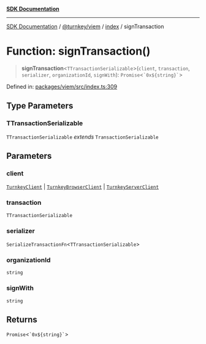 [**SDK Documentation**](../../../../README.mdx)

***

[SDK Documentation](../../../../packages.mdx) / [@turnkey/viem](../../README.mdx) / [index](../README.mdx) / signTransaction

# Function: signTransaction()

> **signTransaction**\<`TTransactionSerializable`\>(`client`, `transaction`, `serializer`, `organizationId`, `signWith`): `Promise`\<`` `0x${string}` ``\>

Defined in: [packages/viem/src/index.ts:309](https://github.com/tkhq/sdk/blob/078f5423e923fbd1d7fd39440402d7f01d09c3d0/packages/viem/src/index.ts#L309)

## Type Parameters

### TTransactionSerializable

`TTransactionSerializable` *extends* `TransactionSerializable`

## Parameters

### client

[`TurnkeyClient`](../../../http/index/classes/TurnkeyClient.mdx) | [`TurnkeyBrowserClient`](../../../sdk-browser/index/classes/TurnkeyBrowserClient.mdx) | [`TurnkeyServerClient`](../../../sdk-server/index/classes/TurnkeyServerClient.mdx)

### transaction

`TTransactionSerializable`

### serializer

`SerializeTransactionFn`\<`TTransactionSerializable`\>

### organizationId

`string`

### signWith

`string`

## Returns

`Promise`\<`` `0x${string}` ``\>
